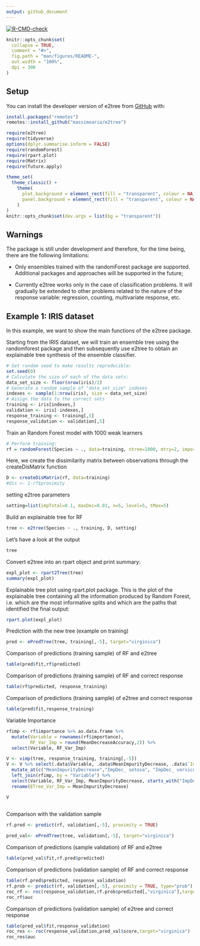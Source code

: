 ```yaml
---
output: github_document
---
```


<!-- README.md is generated from README.Rmd. Please edit that file -->

<!-- badges: start -->
[![R-CMD-check](https://github.com/massimoaria/e2tree/actions/workflows/R-CMD-check.yaml/badge.svg)](https://github.com/massimoaria/e2tree/actions/workflows/R-CMD-check.yaml)
<!-- badges: end -->

```r
knitr::opts_chunk$set(
  collapse = TRUE,
  comment = "#>",
  fig.path = "man/figures/README-",
  out.width = "100%",
  dpi = 300
)
```

## Setup

You can install the developer version of e2tree from [GitHub](https://github.com) with:

```r
install.packages("remotes")
remotes::install_github("massimoaria/e2tree")
```

```r
require(e2tree)
require(tidyverse)
options(dplyr.summarise.inform = FALSE)
require(randomForest)
require(rpart.plot)
require(Matrix)
require(future.apply)
```

```r
theme_set(
  theme_classic() +
    theme(
      plot.background = element_rect(fill = "transparent", colour = NA),
      panel.background = element_rect(fill = "transparent", colour = NA)
    )
)
knitr::opts_chunk$set(dev.args = list(bg = "transparent"))
```

## Warnings

The package is still under development and therefore, for the time being, there are the following limitations:

- Only ensembles trained with the randomForest package are supported. Additional packages and approaches will be supported in the future;

- Currently e2tree works only in the case of classification problems. It will gradually be extended to other problems related to the nature of the response variable: regression, counting, multivariate response, etc.


## Example 1: IRIS dataset

In this example, we want to show the main functions of the e2tree package.

Starting from the IRIS dataset, we will train an ensemble tree using the randomforest package and then subsequently use e2tree to obtain an explainable tree synthesis of the ensemble classifier.

```r
# Set random seed to make results reproducible:
set.seed(0)
# Calculate the size of each of the data sets:
data_set_size <- floor(nrow(iris)/2)
# Generate a random sample of "data_set_size" indexes
indexes <- sample(1:nrow(iris), size = data_set_size)
# Assign the data to the correct sets
training <- iris[indexes,]
validation <- iris[-indexes,]
response_training <- training[,5]
response_validation <- validation[,5]
```


Train an Random Forest model with 1000 weak learners

```r
# Perform training:
rf = randomForest(Species ~ ., data=training, ntree=1000, mtry=2, importance=TRUE, keep.inbag = TRUE, proximity=T)
```

Here, we create the dissimilarity matrix between observations through the createDisMatrix function

```r
D <- createDisMatrix(rf, data=training)
#dis <- 1-rf$proximity
```

setting e2tree parameters

```r
setting=list(impTotal=0.1, maxDec=0.01, n=5, level=5, tMax=5)
```


Build an explainable tree for RF

```r
tree <- e2tree(Species ~ ., training, D, setting)
```

Let's have a look at the output

```r
tree 
```
Convert e2tree into an rpart object and print summary:

```r
expl_plot <- rpart2Tree(tree)
summary(expl_plot)
```

Explainable tree plot using rpart.plot package. This is the plot of the explainable tree containing all the information produced by Random Forest, i.e. which are the most informative splits and which are the paths that identified the final output:

```r
rpart.plot(expl_plot)
```

Prediction with the new tree (example on training)

```r
pred <- ePredTree(tree, training[,-5], target="virginica")
```

Comparison of predictions (training sample) of RF and e2tree

```r
table(pred$fit,rf$predicted)
```

Comparison of predictions (training sample) of RF and correct response

```r
table(rf$predicted, response_training)
```

Comparison of predictions (training sample) of e2tree and correct response

```r
table(pred$fit,response_training)
```

Variable Importance
```r
rfimp <- rf$importance %>% as.data.frame %>% 
  mutate(Variable = rownames(rf$importance),
         RF_Var_Imp = round(MeanDecreaseAccuracy,2)) %>% 
  select(Variable, RF_Var_Imp)

V <- vimp(tree, response_training, training[,-5])
V <- V %>% select(.data$Variable, .data$MeanImpurityDecrease, .data$`ImpDec_ setosa`, .data$`ImpDec_ versicolor`,.data$`ImpDec_ virginica`) %>% 
  mutate_at(c("MeanImpurityDecrease","ImpDec_ setosa", "ImpDec_ versicolor","ImpDec_ virginica"), round,2) %>% 
  left_join(rfimp, by = "Variable") %>% 
  select(Variable, RF_Var_Imp, MeanImpurityDecrease, starts_with("ImpDec")) %>% 
  rename(ETree_Var_Imp = MeanImpurityDecrease)

V
  
```


Comparison with the validation sample

```r
rf.pred <- predict(rf, validation[,-5], proximity = TRUE)

pred_val<- ePredTree(tree, validation[,-5], target="virginica")
```

Comparison of predictions (sample validation) of RF and e2tree

```r
table(pred_val$fit,rf.pred$predicted)
```

Comparison of predictions (validation sample) of RF and correct response

```r
table(rf.pred$predicted, response_validation)
rf.prob <- predict(rf, validation[,-5], proximity = TRUE, type="prob")
roc_rf <- roc(response_validation,rf.prob$predicted[,"virginica"],target="virginica")
roc_rf$auc
```

Comparison of predictions (validation sample) of e2tree and correct response

```r
table(pred_val$fit,response_validation)
roc_res <- roc(response_validation,pred_val$score,target="virginica")
roc_res$auc
```

